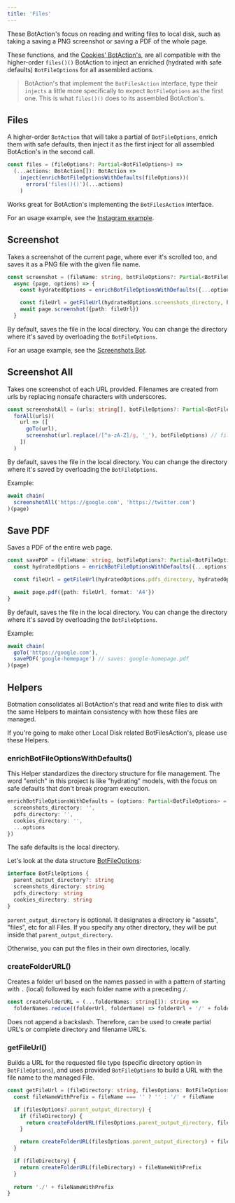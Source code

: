 ---
title: 'Files'
---

These BotAction's focus on reading and writing files to local disk, such as taking a saving a PNG screenshot or saving a PDF of the whole page.

These functions, and the [Cookies' BotAction's](/api/cookies), are all compatible with the higher-order `files()()` BotAction to inject an enriched (hydrated with safe defaults) `BotFileOptions` for all assembled actions.

> BotAction's that implement the `BotFilesAction` interface, type their `injects` a little more specifically to expect `BotFileOptions` as the first one. This is what `files()()` does to its assembled BotAction's.

## Files
A higher-order `BotAction` that will take a partial of `BotFileOptions`, enrich them with safe defaults, then inject it as the first inject for all assembled BotAction's in the second call. 

```typescript
const files = (fileOptions?: Partial<BotFileOptions>) =>
  (...actions: BotAction[]): BotAction =>
    inject(enrichBotFileOptionsWithDefaults(fileOptions))(
      errors('files()()')(...actions)
    )
```
Works great for BotAction's implementing the `BotFilesAction` interface.

For an usage example, see the [Instagram example](https://github.com/mrWh1te/Botmation/blob/master/src/examples/instagram.ts).

## Screenshot
Takes a screenshot of the current page, where ever it's scrolled too, and saves it as a PNG file with the given file name. 
```typescript
const screenshot = (fileName: string, botFileOptions?: Partial<BotFileOptions>): BotFilesAction => 
  async (page, options) => {
    const hydratedOptions = enrichBotFileOptionsWithDefaults({...options, ...botFileOptions})

    const fileUrl = getFileUrl(hydratedOptions.screenshots_directory, hydratedOptions, fileName) + '.png'
    await page.screenshot({path: fileUrl})
  }
```
By default, saves the file in the local directory. You can change the directory where it's saved by overloading the `BotFileOptions`.

For an usage example, see the [Screenshots Bot](/examples#screenshots-bot).

## Screenshot All
Takes one screenshot of each URL provided. Filenames are created from urls by replacing nonsafe characters with underscores.

```typescript
const screenshotAll = (urls: string[], botFileOptions?: Partial<BotFileOptions>): BotFilesAction => 
  forAll(urls)(
    url => ([
      goTo(url),
      screenshot(url.replace(/[^a-zA-Z]/g, '_'), botFileOptions) // filenames are created from urls by replacing nonsafe characters with underscores
    ])
  )
```
By default, saves the file in the local directory. You can change the directory where it's saved by overloading the `BotFileOptions`.

Example:
```typescript
await chain(
  screenshotAll('https://google.com', 'https://twitter.com')
)(page)
```

## Save PDF
Saves a PDF of the entire web page.
```typescript
const savePDF = (fileName: string, botFileOptions?: Partial<BotFileOptions>): BotFilesAction => async(page, options) => {
  const hydratedOptions = enrichBotFileOptionsWithDefaults({...options, ...botFileOptions})

  const fileUrl = getFileUrl(hydratedOptions.pdfs_directory, hydratedOptions, fileName) + '.pdf'

  await page.pdf({path: fileUrl, format: 'A4'})
}
```
By default, saves the file in the local directory. You can change the directory where it's saved by overloading the `BotFileOptions`.

Example:
```typescript
await chain(
  goTo('https://google.com'),
  savePDF('google-homepage') // saves: google-homepage.pdf
)(page)
```

## Helpers

Botmation consolidates all BotAction's that read and write files to disk with the same Helpers to maintain consistency with how these files are managed.

If you're going to make other Local Disk related BotFilesAction's, please use these Helpers.

### enrichBotFileOptionsWithDefaults()
This Helper standardizes the directory structure for file management. The word "enrich" in this project is like "hydrating" models, with the focus on safe defaults that don't break program execution.

```typescript
enrichBotFileOptionsWithDefaults = (options: Partial<BotFileOptions> = {}): BotFileOptions => ({
  screenshots_directory: '',
  pdfs_directory: '',
  cookies_directory: '',
  ...options
})
```
The safe defaults is the local directory.

Let's look at the data structure [BotFileOptions](https://github.com/mrWh1te/Botmation/blob/1a689d3691e84aaf30318d0b3c56447e299bbd8b/src/botmation/interfaces/bot-file-options.ts#L14):
```typescript
interface BotFileOptions {
  parent_output_directory?: string
  screenshots_directory: string
  pdfs_directory: string  
  cookies_directory: string
}
```
`parent_output_directory` is optional. It designates a directory ie "assets", "files", etc for all Files. If you specify any other directory, they will be put inside that `parent_output_directory`.

Otherwise, you can put the files in their own directories, locally.

### createFolderURL()
Creates a folder url based on the names passed in with a pattern of starting with `.` (local) followed by each folder name with a preceding `/`.

```typescript
const createFolderURL = (...folderNames: string[]): string => 
  folderNames.reduce((folderUrl, folderName) => folderUrl + '/' + folderName, '.')
```
Does not append a backslash. Therefore, can be used to create partial URL's or complete directory and filename URL's.

### getFileUrl()
Builds a URL for the requested file type (specific directory option in `BotFileOptions`), and uses provided `BotFileOptions` to build a URL with the file name to the managed File.

```typescript
const getFileUrl = (fileDirectory: string, filesOptions: BotFileOptions, fileName: string = ''): string => {
  const fileNameWithPrefix = fileName === '' ? '' : '/' + fileName 

  if (filesOptions?.parent_output_directory) {
    if (fileDirectory) {
      return createFolderURL(filesOptions.parent_output_directory, fileDirectory) + fileNameWithPrefix
    }

    return createFolderURL(filesOptions.parent_output_directory) + fileNameWithPrefix
  }

  if (fileDirectory) {
    return createFolderURL(fileDirectory) + fileNameWithPrefix
  }
  
  return './' + fileNameWithPrefix
}
```
